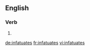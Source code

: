 ==English==

===Verb===
{{head|en}}

# {{en-third-person singular of|infatuate}}

[[de:infatuates]]
[[fr:infatuates]]
[[vi:infatuates]]